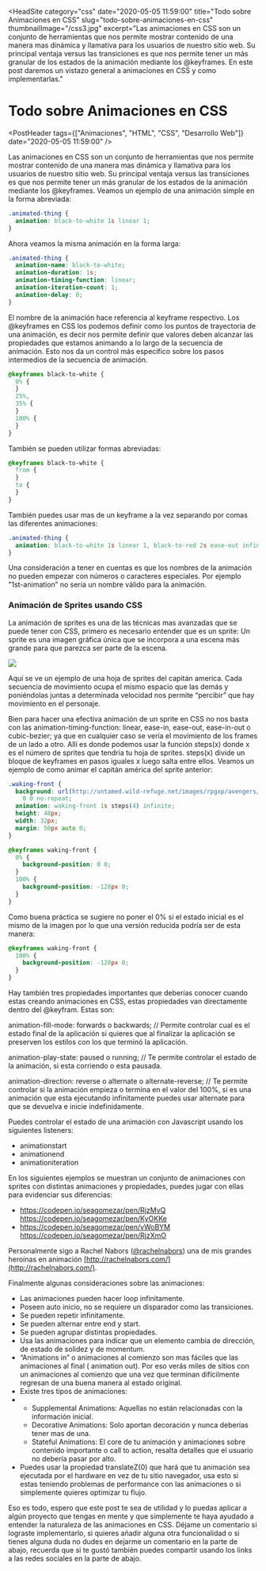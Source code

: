 
<HeadSite
  category="css"
  date="2020-05-05 11:59:00"
  title="Todo sobre Animaciones en CSS"
  slug="todo-sobre-animaciones-en-css"
  thumbnailImage="/css3.jpg"
  excerpt="Las animaciones en CSS son un conjunto de herramientas que nos permite mostrar contenido de una manera mas dinámica y llamativa para los usuarios de nuestro sitio web. Su principal ventaja versus las transiciones es que nos permite tener un más granular de los estados de la animación mediante los @keyframes. En este post daremos un vistazo general a animaciones en CSS y como implementarlas."
></HeadSite>

# Todo sobre Animaciones en CSS

<PostHeader
  tags={["Animaciones", "HTML", "CSS", "Desarrollo Web"]}
  date="2020-05-05 11:59:00"
/>

Las animaciones en CSS son un conjunto de herramientas que nos permite mostrar contenido de una manera mas dinámica y llamativa para los usuarios de nuestro sitio web. Su principal ventaja versus las transiciones es que nos permite tener un más granular de los estados de la animación mediante los @keyframes. Veamos un ejemplo de una animación simple en la forma abreviada:

```css
.animated-thing {
  animation: black-to-white 1s linear 1;
}
```

Ahora veamos la misma animación en la forma larga:

```css
.animated-thing {
  animation-name: black-to-white;
  animation-duration: 1s;
  animation-timing-function: linear;
  animation-iteration-count: 1;
  animation-delay: 0;
}
```

El nombre de la animación hace referencia al keyframe respectivo. Los @keyframes en CSS los podemos definir como los puntos de trayectoria de una animación, es decir nos permite definir que valores deben alcanzar las propiedades que estamos animando a lo largo de la secuencia de animación. Esto nos da un control más específico sobre los pasos intermedios de la secuencia de animación.

```css
@keyframes black-to-white {
  0% {
  }
  25%,
  35% {
  }
  100% {
  }
}
```

También se pueden utilizar formas abreviadas:

```css
@keyframes black-to-white {
  from {
  }
  to {
  }
}
```

También puedes usar mas de un keyframe a la vez separando por comas las diferentes animaciones:

```css
.animated-thing {
  animation: black-to-white 1s linear 1, black-to-red 2s ease-out infinite 2s;
}
```

Una consideración a tener en cuentas es que los nombres de la animación no pueden empezar con números o caracteres especiales. Por ejemplo "1st-animation” no sería un nombre válido para la animación.

### Animación de Sprites usando CSS

La animación de sprites es una de las técnicas mas avanzadas que se puede tener con CSS, primero es necesario entender que es un sprite: Un sprite es una imagen gráfica única que se incorpora a una escena más grande para que parezca ser parte de la escena.

[![](https://storage.googleapis.com/sebastian-gomez-blog.appspot.com/uploads/2018/01/700A020D-5636-4097-898A-FD3B6C6EB0A5.png)](https://storage.googleapis.com/sebastian-gomez-blog.appspot.com/uploads/2018/01/700A020D-5636-4097-898A-FD3B6C6EB0A5.png "Animaciones de sprites")

Aquí se ve un ejemplo de una hoja de sprites del capitán america. Cada secuencia de movimiento ocupa el mismo espacio que las demás y poniéndolas juntas a determinada velocidad nos permite “percibir” que hay movimiento en el personaje.

Bien para hacer una efectiva animación de un sprite en CSS no nos basta con las animation-timing-function: linear, ease-in, ease-out, ease-in-out o cubic-bezier; ya que en cualquier caso se vería el movimiento de los frames de un lado a otro. Allí es donde podemos usar la función steps(x) donde x es el número de sprites que tendría tu hoja de sprites. steps(x) divide un bloque de keyframes en pasos iguales x luego salta entre ellos. Veamos un ejemplo de como animar el capitán américa del sprite anterior:

```css
.waking-front {
  background: url(http://untamed.wild-refuge.net/images/rpgxp/avengers/captainamerica_shield.png)
    0 0 no-repeat;
  animation: waking-front 1s steps(4) infinite;
  height: 48px;
  width: 32px;
  margin: 50px auto 0;
}

@keyframes waking-front {
  0% {
    background-position: 0 0;
  }
  100% {
    background-position: -128px 0;
  }
}
```

Como buena práctica se sugiere no poner el 0% si el estado inicial es el mismo de la imagen por lo que una versión reducida podría ser de esta manera:

```css
@keyframes waking-front {
  100% {
    background-position: -128px 0;
  }
}
```

Hay también tres propiedades importantes que deberías conocer cuando estas creando animaciones en CSS, estas propiedades van directamente dentro del @keyfram. Estas son:

animation-fill-mode: forwards o backwards; // Permite controlar cual es el estado final de la aplicación si quieres que al finalizar la aplicación se preserven los estilos con los que terminó la aplicación.

animation-play-state: paused o running; // Te permite controlar el estado de la animación, si esta corriendo o esta pausada.

animation-direction: reverse o alternate o alternate-reverse; // Te permite controlar si la animación empieza o termina en el valor del 100%, si es una animación que esta ejecutando infinitamente puedes usar alternate para que se devuelva e inicie indefinidamente.

Puedes controlar el estado de una animación con Javascript usando los siguientes listeners:

- animationstart
- animationend
- animationiteration

En los siguientes ejemplos se muestran un conjunto de animaciones con sprites con distintas animaciones y propiedades, puedes jugar con ellas para evidenciar sus diferencias:

- https://codepen.io/seagomezar/pen/RjzMvQ https://codepen.io/seagomezar/pen/KyOKKe
- https://codepen.io/seagomezar/pen/vWoBYM https://codepen.io/seagomezar/pen/RjzXmO

Personalmente sigo a Rachel Nabors ([@](https://twitter.com/rachelnabors)[rachelnabors](https://twitter.com/rachelnabors)) una de mis grandes heroínas en animación [http://rachelnabors.com/](http://rachelnabors.com/).

Finalmente algunas consideraciones sobre las animaciones:

- Las animaciones pueden hacer loop infinitamente.
- Poseen auto inicio, no se requiere un disparador como las transiciones.
- Se pueden repetir infinitamente.
- Se pueden alternar entre end y start.
- Se pueden agrupar distintas propiedades.
- Usa las animaciones para indicar que un elemento cambia de dirección, de estado de solidez y de momentum.
- “Animations in” o animaciones al comienzo son mas fáciles que las animaciones al final ( animation out). Por eso verás miles de sitios con un animaciones al comienzo que una vez que terminan difícilmente regresan de una buena manera al estado original.
- Existe tres tipos de animaciones:
- - Supplemental Animations: Aquellas no están relacionadas con la información inicial.
  - Decorative Animations: Solo aportan decoración y nunca deberías tener mas de una.
  - Stateful Animations: El core de tu animación y animaciones sobre contenido importante o call to action, resalta detalles que el usuario no debería pasar por alto.
- Puedes usar la propiedad translateZ(0) que hará que tu animación sea ejecutada por el hardware en vez de tu sitio navegador, usa esto si estas teniendo problemas de performance con las animaciones o si simplemente quieres optimizar tu flujo.

Eso es todo, espero que este post te sea de utilidad y lo puedas aplicar a algún proyecto que tengas en mente y que simplemente te haya ayudado a entender la naturaleza de las animaciones en CSS. Déjame un comentario si lograste implementarlo, si quieres añadir alguna otra funcionalidad o si tienes alguna duda no dudes en dejarme un comentario en la parte de abajo, recuerda que si te gustó también puedes compartir usando los links a las redes sociales en la parte de abajo.

<Discuss slug="todo-sobre-animaciones-en-css" />
